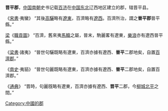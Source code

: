 {{Otheruses|subject=南朝史书记载百济在中国东北辽西地区建立的郡|other=原名晋安郡的'''晋平郡'''|晋安郡}}
'''晋平郡'''，[[中国|中国]][[南朝|南朝]]史书记载[[百济|百济]]在[[中国东北地区|中国东北]]辽西地区建立的郡，辖晋平县。

《[[宋書|宋書]]·夷蠻》
“其後[[高驪|高驪]]略有[[辽东郡|遼東]]，百濟略有[[辽西郡|遼西]]。百濟所治，謂之'''晉平郡'''晉平縣。”

[[梁_(南朝)|梁]]《[[职贡图_(萧绎)|職貢圖]]》
“百濟，舊來夷[[馬韓|馬韓]]之屬，晉末，駒麗畧有遼東，[[樂浪|樂浪]]亦有遼西晉平縣。”

《[[梁書|梁書]]·諸夷》
“晉世句驪既略有遼東，百濟亦據有遼西、'''晉平'''二郡地矣，自置[[百濟郡|百濟郡]]。”

《[[南史|南史]]·夷貊》
“晉世句麗既略有遼東，百濟亦據有遼西、'''晉平'''二郡地矣，自置百濟郡。”

《[[通典|通典]]》
“晋時，句麗旣略有遼東，百濟亦據有遼西、'''晋平'''二郡，今[[柳城_(三国)|柳城]][[北平郡|北平]]之間。”

[[Category:中國的郡|Category:中國的郡]]